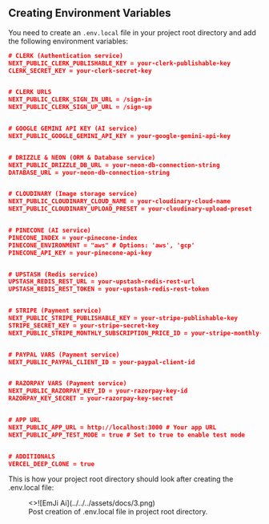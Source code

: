 ## Creating Environment Variables

You need to create an `.env.local` file in your project root directory and add the following environment variables:

```json filename=".env" copy
# CLERK (Authentication service)
NEXT_PUBLIC_CLERK_PUBLISHABLE_KEY = your-clerk-publishable-key
CLERK_SECRET_KEY = your-clerk-secret-key


# CLERK URLS
NEXT_PUBLIC_CLERK_SIGN_IN_URL = /sign-in
NEXT_PUBLIC_CLERK_SIGN_UP_URL = /sign-up


# GOOGLE GEMINI API KEY (AI service)
NEXT_PUBLIC_GOOGLE_GEMINI_API_KEY = your-google-gemini-api-key


# DRIZZLE & NEON (ORM & Database service)
NEXT_PUBLIC_DRIZZLE_DB_URL = your-neon-db-connection-string
DATABASE_URL = your-neon-db-connection-string


# CLOUDINARY (Image storage service)
NEXT_PUBLIC_CLOUDINARY_CLOUD_NAME = your-cloudinary-cloud-name
NEXT_PUBLIC_CLOUDINARY_UPLOAD_PRESET = your-cloudinary-upload-preset


# PINECONE (AI service)
PINECONE_INDEX = your-pinecone-index
PINECONE_ENVIRONMENT = "aws" # Options: 'aws', 'gcp'
PINECONE_API_KEY = your-pinecone-api-key


# UPSTASH (Redis service)
UPSTASH_REDIS_REST_URL = your-upstash-redis-rest-url
UPSTASH_REDIS_REST_TOKEN = your-upstash-redis-rest-token


# STRIPE (Payment service)
NEXT_PUBLIC_STRIPE_PUBLISHABLE_KEY = your-stripe-publishable-key
STRIPE_SECRET_KEY = your-stripe-secret-key
NEXT_PUBLIC_STRIPE_MONTHLY_SUBSCRIPTION_PRICE_ID = your-stripe-monthly-subscription-price-id


# PAYPAL VARS (Payment service)
NEXT_PUBLIC_PAYPAL_CLIENT_ID = your-paypal-client-id


# RAZORPAY VARS (Payment service)
NEXT_PUBLIC_RAZORPAY_KEY_ID = your-razorpay-key-id
RAZORPAY_KEY_SECRET = your-razorpay-key-secret


# APP URL
NEXT_PUBLIC_APP_URL = http://localhost:3000 # Your app URL
NEXT_PUBLIC_APP_TEST_MODE = true # Set to true to enable test mode


# ADDITIONALS
VERCEL_DEEP_CLONE = true
```

This is how your project root directory should look after creating the .env.local file:

<figure>
  <>![EmJi Ai](../../../assets/docs/3.png)</>
  <figcaption>
    Post creation of .env.local file in project root directory.
  </figcaption>
</figure>
